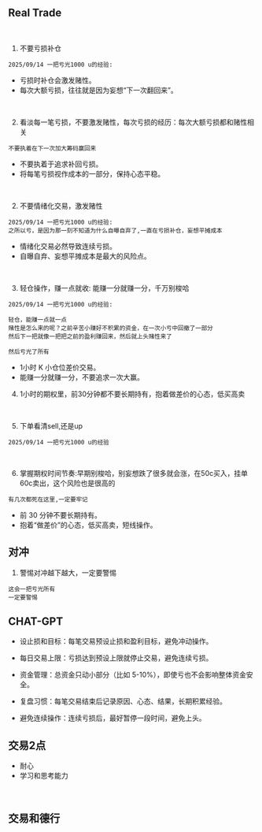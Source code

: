

## Real Trade
<br/>

1. <HighlightText color='blue'>不要亏损补仓</HighlightText>
```
2025/09/14 一把亏光1000 u的经验:
```
  - 亏损时补仓会激发赌性。
  - 每次大额亏损，往往就是因为妄想“下一次翻回来”。

<br/>

2. <HighlightText color='blue'>看淡每一笔亏损，不要激发赌性，每次亏损的经历：每次大额亏损都和赌性相关</HighlightText>
```
不要执着在下一次加大筹码赢回来
```
  - 不要执着于追求补回亏损。
  - 将每笔亏损视作成本的一部分，保持心态平稳。

<br/>

2. <HighlightText color='blue'>不要情绪化交易，激发赌性</HighlightText>
```
2025/09/14 一把亏光1000 u的经验:
之所以亏，是因为那一刻不知道为什么自曝自弃了,一直在亏损补仓，妄想平摊成本
```
  - 情绪化交易必然导致连续亏损。
  - 自曝自弃、妄想平摊成本是最大的风险点。

<br/>

3. <HighlightText color='blue'>轻仓操作，赚一点就收: 能赚一分就赚一分，千万别梭哈</HighlightText>
```
2025/09/14 一把亏光1000 u的经验:

轻仓，能赚一点就一点
赌性是怎么来的呢？之前辛苦小赚好不积累的资金，在一次小亏中回撤了一部分
然后下一把就像一把把之前的盈利赚回来，然后就上头赌性来了

然后亏光了所有
```
  - 1小时 K 小仓位差价交易。
  - 能赚一分就赚一分，不要追求一次大赢。

4. <HighlightText color='blue'>1小时的期权里，前30分钟都不要长期持有，抱着做差价的心态，低买高卖</HighlightText>

<br/>

5. 下单看清sell,还是up
```
2025/09/14 一把亏光1000 u的经验
```

<br/>

6. <HighlightText color='blue'>掌握期权时间节奏:早期别梭哈，别妄想跌了很多就会涨，在50c买入，挂单60c卖出，这个风险也是很高的</HighlightText>
```
有几次都死在这里,一定要牢记
```
  - 前 30 分钟不要长期持有。
  - 抱着“做差价”的心态，低买高卖，短线操作。

## 对冲
1. <HighlightText color='blue'>警惕对冲越下越大，一定要警惕</HighlightText>
```
这会一把亏光所有
一定要警惕
```

## CHAT-GPT
- 设止损和目标：每笔交易预设止损和盈利目标，避免冲动操作。

- 每日交易上限：亏损达到预设上限就停止交易，避免连续亏损。

- 资金管理：总资金只动小部分（比如 5-10%），即使亏也不会影响整体资金安全。

- 复盘习惯：每笔交易结束后记录原因、心态、结果，长期积累经验。

- 避免连续操作：连续亏损后，最好暂停一段时间，避免上头。


## 交易2点
- 耐心
- 学习和思考能力

<VideoBox 
  path='/video/trade-patience.mp4' 
  title="交易耐心的重要性"
  description="这个视频展示了在交易中保持耐心的重要性，以及如何避免情绪化交易。"
/>

<br />

## 交易和德行

<VideoBox 
  path='/video/virtueAndAsset.mp4' 
  title="交易和德行"
  description="交易和德行"
/>

